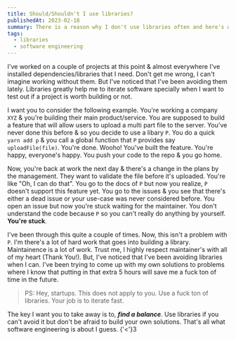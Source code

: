 ```yaml
---
title: Should/Shouldn't I use libraries?
publishedAt: 2023-02-18
summary: There is a reason why I don't use libraries often and here's why.
tags:
  - libraries
  - software engineering
---
```


I've worked on a couple of projects at this point & almost everywhere I've installed
dependencies/libraries that I need. Don't get me wrong, I can't imagine working without
them. But I've noticed that I've been avoiding them lately. Libraries greatly help me to iterate
software specially when I want to test out if a project is worth building or not.

I want you to consider the following example. You're working a company `XYZ` & you're building their main
product/service. You are supposed to build a feature that will allow users to upload a multi part file
to the server. You've never done this before & so you decide to use a libary `P`. You do a quick
`yarn add p` & you call a global function that `P` provides say `uploadFile(file)`. You're done.
Wooho! You've built the feature. You're happy, everyone's happy. You push your code to the repo & you go
home.

Now, you're back at work the next day & there's a change in the plans by the management. They want
to validate the file before it's uploaded. You're like "Oh, I can do that". You go to the docs of
`P` but now you realize, `P` doesn't support this feature yet. You go to the issues & you see that
there's either a dead issue or your use-case was never considered before. You open an issue but now
you're stuck waiting for the maintainer. You don't understand the code because `P` so you can't really do
anything by yourself. **You're stuck**.

I've been through this quite a couple of times. Now, this isn't a problem with `P`. I'm there's
a lot of hard work that goes into building a library. Maintainence is a lot of work. Trust me, I highly respect
maintainer's with all of my heart (Thank You!). But, I've noticed that I've been avoiding libraries when I can.
I've been trying to come up with my own solutions to problems where I know that putting in that extra
5 hours will save me a fuck ton of time in the future.

> PS: Hey, startups. This does not apply to you. Use a fuck ton of libraries. Your job is to iterate fast.

The key I want you to take away is to, **_find a balance_**. Use libraries if you can't avoid it but don't be
afraid to build your own solutions. That's all what software engineering is about I guess. {'<'}3

